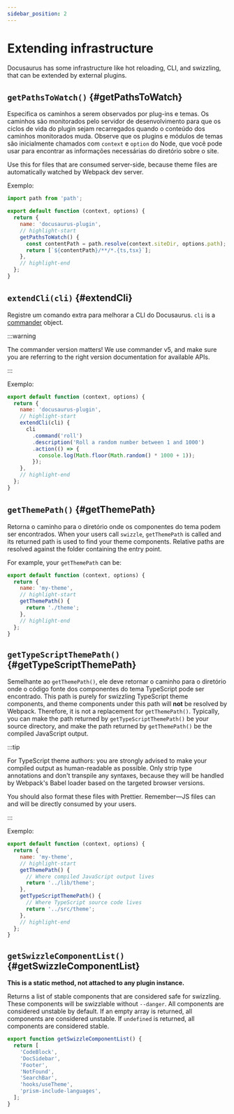 ```yaml
---
sidebar_position: 2
---
```


# Extending infrastructure

Docusaurus has some infrastructure like hot reloading, CLI, and swizzling, that can be extended by external plugins.

## `getPathsToWatch()` {#getPathsToWatch}

Especifica os caminhos a serem observados por plug-ins e temas. Os caminhos são monitorados pelo servidor de desenvolvimento para que os ciclos de vida do plugin sejam recarregados quando o conteúdo dos caminhos monitorados muda. Observe que os plugins e módulos de temas são inicialmente chamados com `context` e `option` do Node, que você pode usar para encontrar as informações necessárias do diretório sobre o site.

Use this for files that are consumed server-side, because theme files are automatically watched by Webpack dev server.

Exemplo:

```js title="docusaurus-plugin/src/index.js"
import path from 'path';

export default function (context, options) {
  return {
    name: 'docusaurus-plugin',
    // highlight-start
    getPathsToWatch() {
      const contentPath = path.resolve(context.siteDir, options.path);
      return [`${contentPath}/**/*.{ts,tsx}`];
    },
    // highlight-end
  };
}
```

## `extendCli(cli)` {#extendCli}

Registre um comando extra para melhorar a CLI do Docusaurus. `cli` is a [commander](https://www.npmjs.com/package/commander/v/5.1.0) object.

:::warning

The commander version matters! We use commander v5, and make sure you are referring to the right version documentation for available APIs.

:::

Exemplo:

```js title="docusaurus-plugin/src/index.js"
export default function (context, options) {
  return {
    name: 'docusaurus-plugin',
    // highlight-start
    extendCli(cli) {
      cli
        .command('roll')
        .description('Roll a random number between 1 and 1000')
        .action(() => {
          console.log(Math.floor(Math.random() * 1000 + 1));
        });
    },
    // highlight-end
  };
}
```

## `getThemePath()` {#getThemePath}

Retorna o caminho para o diretório onde os componentes do tema podem ser encontrados. When your users call `swizzle`, `getThemePath` is called and its returned path is used to find your theme components. Relative paths are resolved against the folder containing the entry point.

For example, your `getThemePath` can be:

```js title="my-theme/src/index.js"
export default function (context, options) {
  return {
    name: 'my-theme',
    // highlight-start
    getThemePath() {
      return './theme';
    },
    // highlight-end
  };
}
```

## `getTypeScriptThemePath()` {#getTypeScriptThemePath}

Semelhante ao `getThemePath()`, ele deve retornar o caminho para o diretório onde o código fonte dos componentes do tema TypeScript pode ser encontrado. This path is purely for swizzling TypeScript theme components, and theme components under this path will **not** be resolved by Webpack. Therefore, it is not a replacement for `getThemePath()`. Typically, you can make the path returned by `getTypeScriptThemePath()` be your source directory, and make the path returned by `getThemePath()` be the compiled JavaScript output.

:::tip

For TypeScript theme authors: you are strongly advised to make your compiled output as human-readable as possible. Only strip type annotations and don't transpile any syntaxes, because they will be handled by Webpack's Babel loader based on the targeted browser versions.

You should also format these files with Prettier. Remember—JS files can and will be directly consumed by your users.

:::

Exemplo:

```js title="my-theme/src/index.js"
export default function (context, options) {
  return {
    name: 'my-theme',
    // highlight-start
    getThemePath() {
      // Where compiled JavaScript output lives
      return '../lib/theme';
    },
    getTypeScriptThemePath() {
      // Where TypeScript source code lives
      return '../src/theme';
    },
    // highlight-end
  };
}
```

## `getSwizzleComponentList()` {#getSwizzleComponentList}

**This is a static method, not attached to any plugin instance.**

Returns a list of stable components that are considered safe for swizzling. These components will be swizzlable without `--danger`. All components are considered unstable by default. If an empty array is returned, all components are considered unstable. If `undefined` is returned, all components are considered stable.

```js title="my-theme/src/index.js"
export function getSwizzleComponentList() {
  return [
    'CodeBlock',
    'DocSidebar',
    'Footer',
    'NotFound',
    'SearchBar',
    'hooks/useTheme',
    'prism-include-languages',
  ];
}
```
